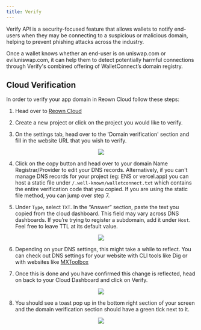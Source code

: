 ```yaml
---
title: Verify
---
```


Verify API is a security-focused feature that allows wallets to notify end-users when they may be connecting to a suspicious or malicious domain, helping to prevent phishing attacks across the industry.

Once a wallet knows whether an end-user is on uniswap.com or eviluniswap.com, it can help them to detect potentially harmful connections through Verify's combined offering of WalletConnect’s domain registry.

## Cloud Verification

In order to verify your app domain in Reown Cloud follow these steps:

1. Head over to [Reown Cloud](https://cloud.reown.com)

2. Create a new project or click on the project you would like to verify.

3. On the settings tab, head over to the 'Domain verification' section and fill in the website URL that you wish to verify.

<!-- ![create-push-url](/assets/verify/tab.png) -->

<p align="center">
  <img src="/assets/verify/verify-domain.png" />
</p>

4. Click on the copy button and head over to your domain Name Registrar/Provider to edit your DNS records.
   Alternatively, if you can't manage DNS records for your project (eg: ENS or vercel.app) you can host a static file
   under `/.well-known/walletconnect.txt` which contains the entire verification code that you copied. If you are using the static file method, you can jump over step 7.

5. Under `Type`, select `TXT`. In the “Answer” section, paste the text you copied from the cloud dashboard. This field may vary across DNS dashboards. If you’re trying to register a subdomain, add it under `Host`. Feel free to leave TTL at its default value.

<!-- ![create-push-url](/assets/verify/dns-record.png) -->

<p align="center">
  <img src="/assets/verify/dns-record.png" />
</p>

6. Depending on your DNS settings, this might take a while to reflect. You can check out DNS settings for your website with CLI tools like Dig or with websites like [MXToolbox](https://mxtoolbox.com/SuperTool.aspx?action=txt)

7. Once this is done and you have confirmed this change is reflected, head on back to your Cloud Dashboard and click on Verify.

<p align="center">
  <img src="/assets/verify/verify-btn.png" />
</p>

8. You should see a toast pop up in the bottom right section of your screen and the domain verification section should have a green tick next to it.

<p align="center">
  <img src="/assets/verify/verified.png" />
</p>
